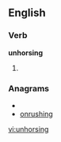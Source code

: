 ==English==

===Verb===
'''unhorsing'''

# {{present participle of|[[unhorse]]}}

===Anagrams===
* {{alphagram|ghinnorsu}}
* [[onrushing#English|onrushing]]

[[vi:unhorsing]]